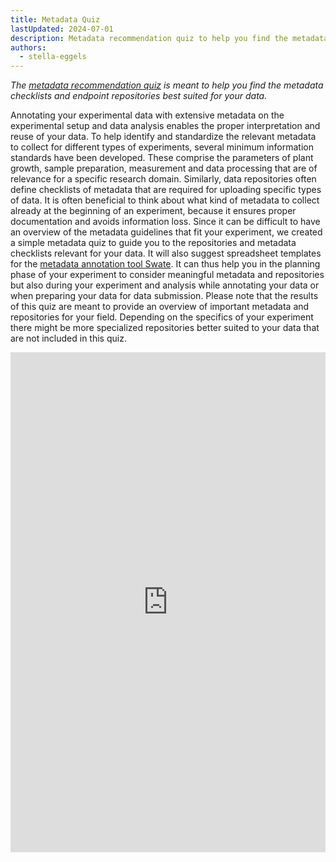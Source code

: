 ```yaml
---
title: Metadata Quiz
lastUpdated: 2024-07-01
description: Metadata recommendation quiz to help you find the metadata checklists and endpoint repositories best suited for your data.
authors:
  - stella-eggels
---
```


*The [metadata recommendation quiz](https://nfdi4plants.github.io/metadataquiz/) is meant to help you find the metadata checklists and endpoint repositories best suited for your data.*

Annotating your experimental data with extensive metadata on the experimental setup and data analysis enables the proper interpretation and reuse of your data. To help identify and standardize the relevant metadata to collect for different types of experiments, several minimum information standards have been developed. These comprise the parameters of plant growth, sample preparation, measurement and data processing that are of relevance for a specific research domain. Similarly, data repositories often define checklists of metadata that are required for uploading specific types of data. It is often beneficial to think about what kind of metadata to collect already at the beginning of an experiment, because it ensures proper documentation and avoids information loss. 
Since it can be difficult to have an overview of the metadata guidelines that fit your experiment, we created a simple metadata quiz to guide you to the repositories and metadata checklists relevant for your data. It will also suggest spreadsheet templates for the [metadata annotation tool Swate](/nfdi4plants.knowledgebase/swate). It can thus help you in the planning phase of your experiment to consider meaningful metadata and repositories but also during your experiment and analysis while annotating your data or when preparing your data for data submission. Please note that the results of this quiz are meant to provide an overview of important metadata and repositories for your field. Depending on the specifics of your experiment there might be more specialized repositories better suited to your data that are not included in this quiz. 

<iframe width="100%" style="min-height: 800px" src="https://nfdi4plants.github.io/metadataquiz/" frameborder="0"></iframe>
